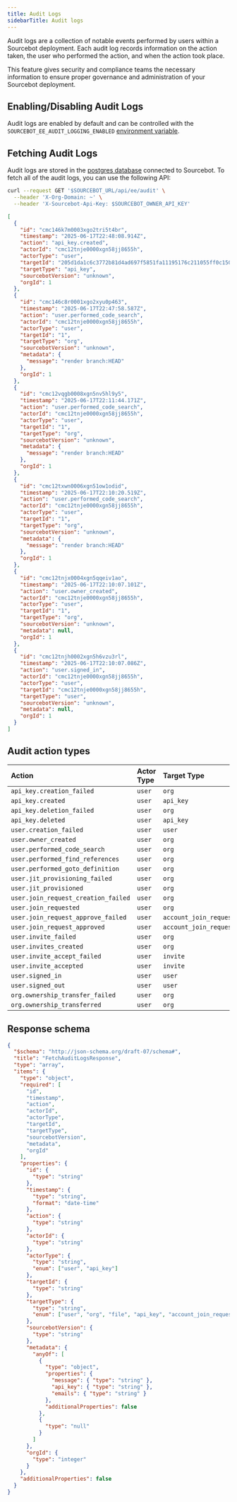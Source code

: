 ```yaml
---
title: Audit Logs
sidebarTitle: Audit logs
---
```



<LicenseKeyRequired />

Audit logs are a collection of notable events performed by users within a Sourcebot deployment. Each audit log records information on the action taken, the user who performed the 
action, and when the action took place. 

This feature gives security and compliance teams the necessary information to ensure proper governance and administration of your Sourcebot deployment.

## Enabling/Disabling Audit Logs
Audit logs are enabled by default and can be controlled with the `SOURCEBOT_EE_AUDIT_LOGGING_ENABLED` [environment variable](/docs/configuration/environment-variables).

## Fetching Audit Logs
Audit logs are stored in the [postgres database](/docs/overview#architecture) connected to Sourcebot. To fetch all of the audit logs, you can use the following API:

```bash icon="terminal" Fetch audit logs
curl --request GET '$SOURCEBOT_URL/api/ee/audit' \
  --header 'X-Org-Domain: ~' \
  --header 'X-Sourcebot-Api-Key: $SOURCEBOT_OWNER_API_KEY'
```

```json icon="brackets-curly" wrap expandable Fetch audit logs example response
[
  {
    "id": "cmc146k7m0003xgo2tri5t4br",
    "timestamp": "2025-06-17T22:48:08.914Z",
    "action": "api_key.created",
    "actorId": "cmc12tnje0000xgn58jj8655h",
    "actorType": "user",
    "targetId": "205d1da1c6c3772b81d4ad697f5851fa11195176c211055ff0c1509772645d6d",
    "targetType": "api_key",
    "sourcebotVersion": "unknown",
    "orgId": 1
  },
  {
    "id": "cmc146c8r0001xgo2xyu0p463",
    "timestamp": "2025-06-17T22:47:58.587Z",
    "action": "user.performed_code_search",
    "actorId": "cmc12tnje0000xgn58jj8655h",
    "actorType": "user",
    "targetId": "1",
    "targetType": "org",
    "sourcebotVersion": "unknown",
    "metadata": {
      "message": "render branch:HEAD"
    },
    "orgId": 1
  },
  {
    "id": "cmc12vqgb0008xgn5nv5hl9y5",
    "timestamp": "2025-06-17T22:11:44.171Z",
    "action": "user.performed_code_search",
    "actorId": "cmc12tnje0000xgn58jj8655h",
    "actorType": "user",
    "targetId": "1",
    "targetType": "org",
    "sourcebotVersion": "unknown",
    "metadata": {
      "message": "render branch:HEAD"
    },
    "orgId": 1
  },
  {
    "id": "cmc12txwn0006xgn51ow1odid",
    "timestamp": "2025-06-17T22:10:20.519Z",
    "action": "user.performed_code_search",
    "actorId": "cmc12tnje0000xgn58jj8655h",
    "actorType": "user",
    "targetId": "1",
    "targetType": "org",
    "sourcebotVersion": "unknown",
    "metadata": {
      "message": "render branch:HEAD"
    },
    "orgId": 1
  },
  {
    "id": "cmc12tnjx0004xgn5qqeiv1ao",
    "timestamp": "2025-06-17T22:10:07.101Z",
    "action": "user.owner_created",
    "actorId": "cmc12tnje0000xgn58jj8655h",
    "actorType": "user",
    "targetId": "1",
    "targetType": "org",
    "sourcebotVersion": "unknown",
    "metadata": null,
    "orgId": 1
  },
  {
    "id": "cmc12tnjh0002xgn5h6vzu3rl",
    "timestamp": "2025-06-17T22:10:07.086Z",
    "action": "user.signed_in",
    "actorId": "cmc12tnje0000xgn58jj8655h",
    "actorType": "user",
    "targetId": "cmc12tnje0000xgn58jj8655h",
    "targetType": "user",
    "sourcebotVersion": "unknown",
    "metadata": null,
    "orgId": 1
  }
]
```

## Audit action types

| Action  | Actor Type | Target Type |
| :------- | :------ | :------|
| `api_key.creation_failed`             | `user` | `org` |
| `api_key.created`                     | `user` | `api_key` |
| `api_key.deletion_failed`             | `user` | `org` |
| `api_key.deleted`                     | `user` | `api_key` |
| `user.creation_failed`                | `user` | `user` |
| `user.owner_created`                  | `user` | `org` |
| `user.performed_code_search`              | `user` | `org` |
| `user.performed_find_references` | `user` | `org` |
| `user.performed_goto_definition` | `user` | `org` |
| `user.jit_provisioning_failed`        | `user` | `org` |
| `user.jit_provisioned`                | `user` | `org` |
| `user.join_request_creation_failed`   | `user` | `org` |
| `user.join_requested`                 | `user` | `org` |
| `user.join_request_approve_failed`    | `user` | `account_join_request` |
| `user.join_request_approved`          | `user` | `account_join_request` |
| `user.invite_failed`                  | `user` | `org` |
| `user.invites_created`                | `user` | `org` |
| `user.invite_accept_failed`           | `user` | `invite` |
| `user.invite_accepted`                | `user` | `invite` |
| `user.signed_in`                      | `user` | `user` |
| `user.signed_out`                     | `user` | `user` |
| `org.ownership_transfer_failed`       | `user` | `org` |
| `org.ownership_transferred`           | `user` | `org` |


## Response schema

```json icon="brackets-curly" expandable wrap Audit log fetch response schema
{
  "$schema": "http://json-schema.org/draft-07/schema#",
  "title": "FetchAuditLogsResponse",
  "type": "array",
  "items": {
    "type": "object",
    "required": [
      "id",
      "timestamp",
      "action",
      "actorId",
      "actorType",
      "targetId",
      "targetType",
      "sourcebotVersion",
      "metadata",
      "orgId"
    ],
    "properties": {
      "id": {
        "type": "string"
      },
      "timestamp": {
        "type": "string",
        "format": "date-time"
      },
      "action": {
        "type": "string"
      },
      "actorId": {
        "type": "string"
      },
      "actorType": {
        "type": "string",
        "enum": ["user", "api_key"]
      },
      "targetId": {
        "type": "string"
      },
      "targetType": {
        "type": "string",
        "enum": ["user", "org", "file", "api_key", "account_join_request", "invite"]
      },
      "sourcebotVersion": {
        "type": "string"
      },
      "metadata": {
        "anyOf": [
          {
            "type": "object",
            "properties": {
              "message": { "type": "string" },
              "api_key": { "type": "string" },
              "emails": { "type": "string" }
            },
            "additionalProperties": false
          },
          {
            "type": "null"
          }
        ]
      },
      "orgId": {
        "type": "integer"
      }
    },
    "additionalProperties": false
  }
}

```